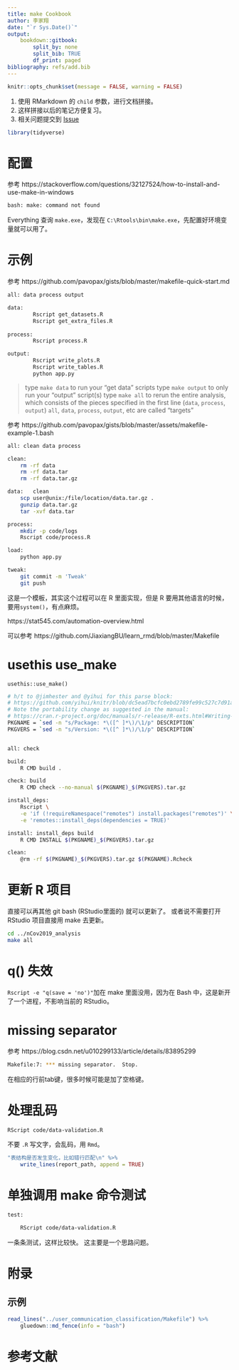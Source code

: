 ```yaml
---
title: make Cookbook
author: 李家翔
date: "`r Sys.Date()`"
output: 
    bookdown::gitbook:
        split_by: none
        split_bib: TRUE
        df_print: paged
bibliography: refs/add.bib
---
```


```r
knitr::opts_chunk$set(message = FALSE, warning = FALSE)
```

<!-- Place this tag in your head or just before your close body tag. -->
<script async defer src="https://buttons.github.io/buttons.js"></script>

1. 使用 RMarkdown 的 `child` 参数，进行文档拼接。
1. 这样拼接以后的笔记方便复习。
1. 相关问题提交到
    <a class="github-button" href="https://github.com/JiaxiangBU/tutoring2/issues" data-show-count="true" aria-label="Issue JiaxiangBU/tutoring on GitHub">Issue</a>

```r
library(tidyverse)
```


# 配置

参考 https://stackoverflow.com/questions/32127524/how-to-install-and-use-make-in-windows

```bash
bash: make: command not found
```

Everything 查询 `make.exe`，发现在 `C:\Rtools\bin\make.exe`，先配置好环境变量就可以用了。


# 示例

参考 https://github.com/pavopax/gists/blob/master/makefile-quick-start.md

```bash
all: data process output

data:
		Rscript get_datasets.R
		Rscript get_extra_files.R
	
process:
		Rscript process.R

output:
		Rscript write_plots.R
		Rscript write_tables.R
		python app.py
```

> type `make data` to run your "get data" scripts
> type `make output` to only run your "output" script(s)
> type `make all` to rerun the entire analysis, which consists of the pieces specified in the first line (`data`, `process`, `output`)
> `all`, `data`, `process`, `output`, etc are called "targets"

参考 https://github.com/pavopax/gists/blob/master/assets/makefile-example-1.bash

```bash
all: clean data process

clean:
	rm -rf data
	rm -rf data.tar
	rm -rf data.tar.gz

data:   clean
	scp user@unix:/file/location/data.tar.gz .
	gunzip data.tar.gz
	tar -xvf data.tar

process:
	mkdir -p code/logs
	Rscript code/process.R

load:
	python app.py

tweak:
	git commit -m 'Tweak'
	git push
```

这是一个模板，其实这个过程可以在 R 里面实现，但是 R 要用其他语言的时候，要用`system()`，有点麻烦。

https://stat545.com/automation-overview.html

可以参考 https://github.com/JiaxiangBU/learn_rmd/blob/master/Makefile


# usethis use_make

`usethis::use_make()`

```bash
# h/t to @jimhester and @yihui for this parse block:
# https://github.com/yihui/knitr/blob/dc5ead7bcfc0ebd2789fe99c527c7d91afb3de4a/Makefile#L1-L4
# Note the portability change as suggested in the manual:
# https://cran.r-project.org/doc/manuals/r-release/R-exts.html#Writing-portable-packages
PKGNAME = `sed -n "s/Package: *\([^ ]*\)/\1/p" DESCRIPTION`
PKGVERS = `sed -n "s/Version: *\([^ ]*\)/\1/p" DESCRIPTION`


all: check

build:
	R CMD build .

check: build
	R CMD check --no-manual $(PKGNAME)_$(PKGVERS).tar.gz

install_deps:
	Rscript \
	-e 'if (!requireNamespace("remotes") install.packages("remotes")' \
	-e 'remotes::install_deps(dependencies = TRUE)'

install: install_deps build
	R CMD INSTALL $(PKGNAME)_$(PKGVERS).tar.gz

clean:
	@rm -rf $(PKGNAME)_$(PKGVERS).tar.gz $(PKGNAME).Rcheck
```

# 更新 R 项目

直接可以再其他 git bash (RStudio里面的) 就可以更新了。
或者说不需要打开 RStudio 项目直接用 make 去更新。


```bash
cd ../nCov2019_analysis
make all
```

# q() 失效

`Rscript -e "q(save = 'no')"`加在 make 里面没用，因为在 Bash 中，这是新开了一个进程，不影响当前的 RStudio。

# missing separator

参考 https://blog.csdn.net/u010299133/article/details/83895299

```bash
Makefile:7: *** missing separator.  Stop.
```

在相应的行前tab键，很多时候可能是加了空格键。

# 处理乱码

```bash
RScript code/data-validation.R
```

不要 `.R` 写文字，会乱码，用 `Rmd`。

```r
"表结构是否发生变化，比如错行匹配\n" %>%
    write_lines(report_path, append = TRUE)
```

# 单独调用 make 命令测试

```bash
test:

	RScript code/data-validation.R
```

一条条测试，这样比较快。
这主要是一个思路问题。

# 附录 {-}

## 示例

```r
read_lines("../user_communication_classification/Makefile") %>%
    gluedown::md_fence(info = "bash")
```


# 参考文献 {-}
